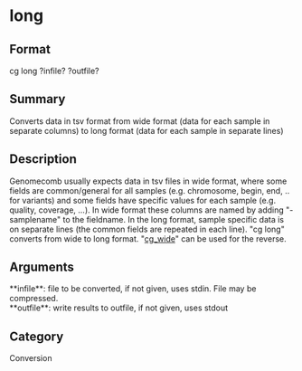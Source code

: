 = long =

== Format ==
cg long ?infile? ?outfile?

== Summary ==
Converts data in tsv format from wide format (data for each sample in separate columns) 
to long format (data for each sample in separate lines)


== Description ==
Genomecomb usually expects data in tsv files in wide format, where some fields are common/general
for all samples (e.g. chromosome, begin, end, .. for variants) and some fields have specific
values for each sample (e.g. quality, coverage, ...). In wide format these columns are named by
adding "-samplename" to the fieldname. In the long format, sample specific data is on separate
lines (the common fields are repeated in each line). 
"cg long" converts from wide to long format.
"[[cg_wide]]" can be used for the reverse.

== Arguments ==
; **infile**: file to be converted, if not given, uses stdin. File may be compressed.
; **outfile**: write results to outfile, if not given, uses stdout

== Category ==
Conversion

